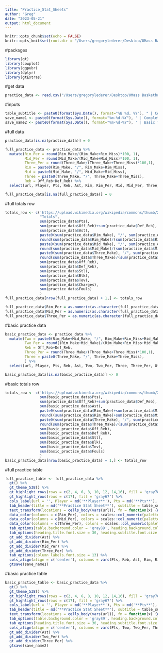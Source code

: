 ```yaml
---
title: "Practice_Stat_Sheets"
author: "Greg"
date: "2023-05-21"
output: html_document
---
```


```r
knitr::opts_chunk$set(echo = FALSE)
knitr::opts_knit$set(root.dir = "/Users/gregorylederer/Desktop/UMass Basketball")
```

#packages
```r
library(gt)
library(cowplot)
library(ggpubr)
library(dplyr)
library(gtExtras)
```

#get data
```r
practice_data <- read.csv("/Users/gregorylederer/Desktop/UMass Basketball/CodeStatSheet - Sheet1.csv")
```

#inputs
```r
table_subtitle <- paste0(format(Sys.Date(), format="%B %d, %Y"), " | Complete Totals")
save_name1 <- paste0(format(Sys.Date(), format="%m-%d-%Y"), " | Complete Totals Stat Sheet.png")
save_name2 <- paste0(format(Sys.Date(), format="%m-%d-%Y"), " | Basic Totals Stat Sheet.png")
```

#full data
```r
practice_data[is.na(practice_data)] = 0

full_practice_data <- practice_data %>%
  mutate(Rim_Per = round(Rim_Make/(Rim_Make+Rim_Miss)*100, 1),
         Mid_Per = round(Mid_Make/(Mid_Make+Mid_Miss)*100, 1),
         Three_Per = round(Three_Make/(Three_Make+Three_Miss)*100,1),
         Rim = paste0(Rim_Make, "/", Rim_Make+Rim_Miss),
         Mid = paste0(Mid_Make, "/", Mid_Make+Mid_Miss),
         Three = paste0(Three_Make, "/", Three_Make+Three_Miss),
         Reb = Off_Reb+Def_Reb) %>%
  select(url, Player, Pts, Reb, Ast, Rim, Rim_Per, Mid, Mid_Per, Three, Three_Per, Off_Reb, Def_Reb, Stl, Blk, Tov, Charges, Fouls)

full_practice_data[is.na(full_practice_data)] = 0
```

#full totals row
```r
totals_row <- c('https://upload.wikimedia.org/wikipedia/commons/thumb/2/23/UMass_Amherst_athletics_logo.svg/1200px-UMass_Amherst_athletics_logo.svg.png',
                "Totals",
                sum(practice_data$Pts),
                sum(practice_data$Off_Reb)+sum(practice_data$Def_Reb),
                sum(practice_data$Ast),
                paste0(sum(practice_data$Rim_Make), "/", sum(practice_data$Rim_Make)+sum(practice_data$Rim_Miss)),
                round(sum(practice_data$Rim_Make)/(sum(practice_data$Rim_Make)+sum(practice_data$Rim_Miss))*100,1),
                paste0(sum(practice_data$Mid_Make), "/", sum(practice_data$Mid_Make)+sum(practice_data$Mid_Miss)),
                round(sum(practice_data$Mid_Make)/(sum(practice_data$Mid_Make)+sum(practice_data$Mid_Miss))*100,1),
                paste0(sum(practice_data$Three_Make), "/", sum(practice_data$Three_Make)+sum(practice_data$Three_Miss)),
                round(sum(practice_data$Three_Make)/(sum(practice_data$Three_Make)+sum(practice_data$Three_Miss))*100,1),
                sum(practice_data$Off_Reb),
                sum(practice_data$Def_Reb),
                sum(practice_data$Stl),
                sum(practice_data$Blk),
                sum(practice_data$Tov),
                sum(practice_data$Charges),
                sum(practice_data$Fouls)
                )
full_practice_data[nrow(full_practice_data) + 1,] <- totals_row

full_practice_data$Rim_Per = as.numeric(as.character(full_practice_data$Rim_Per))
full_practice_data$Mid_Per = as.numeric(as.character(full_practice_data$Mid_Per))
full_practice_data$Three_Per = as.numeric(as.character(full_practice_data$Three_Per))
```

#basic practice data
```r
basic_practice_data <- practice_data %>%
  mutate(Two = paste0(Rim_Make+Mid_Make, "/", Rim_Make+Rim_Miss+Mid_Make+Mid_Miss),
         Two_Per = round((Rim_Make+Mid_Make)/(Rim_Make+Rim_Miss+Mid_Make+Mid_Miss)*100,1),
         Reb = Off_Reb+Def_Reb,
         Three_Per = round(Three_Make/(Three_Make+Three_Miss)*100,1),
         Three = paste0(Three_Make, "/", Three_Make+Three_Miss),
         ) %>%
  select(url, Player, Pts, Reb, Ast, Two, Two_Per, Three, Three_Per, Off_Reb, Def_Reb, Stl, Blk, Tov, Fouls)

basic_practice_data[is.na(basic_practice_data)] <- 0
```

#basic totals row
```r
totals_row <- c('https://upload.wikimedia.org/wikipedia/commons/thumb/2/23/UMass_Amherst_athletics_logo.svg/1200px-UMass_Amherst_athletics_logo.svg.png', "Totals", 
                sum(basic_practice_data$Pts), 
                sum(practice_data$Off_Reb)+sum(practice_data$Def_Reb), 
                sum(basic_practice_data$Ast), 
                paste0(sum(practice_data$Rim_Make)+sum(practice_data$Mid_Make), "/", sum(practice_data$Rim_Make)+sum(practice_data$Mid_Make)+sum(practice_data$Rim_Miss)+sum(practice_data$Mid_Miss)),
                round((sum(practice_data$Rim_Make)+sum(practice_data$Mid_Make))/(sum(practice_data$Rim_Make)+sum(practice_data$Mid_Make)+sum(practice_data$Rim_Miss)+sum(practice_data$Mid_Miss))*100,1),
                paste0(sum(practice_data$Three_Make), "/", sum(practice_data$Three_Make)+sum(practice_data$Three_Miss)),
                round(sum(practice_data$Three_Make)/(sum(practice_data$Three_Make)+sum(practice_data$Three_Miss))*100,1),
                sum(basic_practice_data$Off_Reb), 
                sum(basic_practice_data$Def_Reb), 
                sum(basic_practice_data$Stl), 
                sum(basic_practice_data$Blk), 
                sum(basic_practice_data$Tov), 
                sum(basic_practice_data$Fouls)
                )
basic_practice_data[nrow(basic_practice_data) + 1,] <- totals_row
```

#full practice table
```r
full_practice_table <- full_practice_data %>%
  gt() %>%
  gt_theme_538() %>%
  gt_highlight_rows(rows = c(2, 4, 6, 8, 10, 12, 14,16), fill = 'gray78', font_weight = 'normal', font_color = 'gray30') %>%
  gt_highlight_rows(rows = c(17), fill = 'gray67') %>%
  cols_label(url = '', Player = md('**Player**'), Pts = md('**Pts**'), Rim = md('**Rim**'), Rim_Per = md('**Rim%**'), Mid = md('**Mid**'), Mid_Per = md('**Mid%**'), Three = md('**3pt.**'), Three_Per = md('**3pt%**'), Off_Reb = md('**OReb**'), Def_Reb = md('**DReb**'), Reb = md('**Reb**'), Ast = md('**Ast**'), Stl = md('**Stl**'), Blk = md('**Blk**'), Tov = md('**Tov**'), Charges = md('**Charges**'), Fouls = md('**Fouls**')) %>%
  tab_header(title = md('**Practice Stat Sheet**'), subtitle = table_subtitle) %>%
  text_transform(locations = cells_body(vars(url)), fn = function(x) {web_image(url = x, height = px(22.5))}) %>%
  data_color(columns = c(Rim_Per), colors = scales::col_numeric(palette = paletteer::paletteer_d(palette = "ggsci::green_material") %>% as.character(), domain = NULL)) %>%
  data_color(columns = c(Mid_Per), colors = scales::col_numeric(palette = paletteer::paletteer_d(palette = "ggsci::green_material") %>% as.character(), domain = NULL)) %>%
  data_color(columns = c(Three_Per), colors = scales::col_numeric(palette = paletteer::paletteer_d(palette = "ggsci::green_material") %>% as.character(), domain = NULL)) %>%
  tab_options(table.background.color = 'gray89', heading.background.color = 'gray89', column_labels.background.color = 'gray89') %>%
  tab_options(heading.title.font.size = 30, heading.subtitle.font.size = 15) %>%
  gt_add_divider(Ast) %>%
  gt_add_divider(Rim_Per) %>%
  gt_add_divider(Mid_Per) %>%
  gt_add_divider(Three_Per) %>%
  tab_options(column_labels.font.size = 13) %>%
  cols_align(align = c('center'), columns = vars(Pts, Reb, Ast, Rim, Rim_Per, Mid, Mid_Per, Three, Three_Per, Off_Reb, Def_Reb, Stl, Blk, Tov, Charges, Fouls)) %>%
  gtsave(save_name1)
```

#basic practice table
```r
basic_practice_table <- basic_practice_data %>%
  gt() %>%
  gt_theme_538() %>%
  gt_highlight_rows(rows = c(2, 4, 6, 8, 10, 12, 14,16), fill = 'gray78', font_weight = 'normal', font_color = 'gray30') %>%
  gt_highlight_rows(rows = c(17), fill = 'gray67') %>%
  cols_label(url = '', Player = md('**Player**'), Pts = md('**Pts**'), Two = md('**2pt.**'), Two_Per = md('**2pt%**'), Three = md('**3pt.**'), Three_Per = md('**3pt%**'), Off_Reb = md('**OReb**'), Def_Reb = md('**DReb**'), Reb = md('**Reb**'), Ast = md('**Ast**'), Stl = md('**Stl**'), Blk = md('**Blk**'), Tov = md('**Tov**'), Fouls = md('**Fouls**')) %>%
  tab_header(title = md('**Practice Stat Sheet**'), subtitle = table_subtitle) %>%
  text_transform(locations = cells_body(vars(url)), fn = function(x) {web_image(url = x, height = px(22.5))}) %>%
  tab_options(table.background.color = 'gray89', heading.background.color = 'gray89', column_labels.background.color = 'gray89') %>%
  tab_options(heading.title.font.size = 30, heading.subtitle.font.size = 15) %>%
  cols_align(align = c('center'), columns = vars(Pts, Two, Two_Per, Three, Three_Per, Off_Reb, Def_Reb, Reb, Ast, Stl, Blk, Tov, Fouls)) %>%
  gt_add_divider(Ast) %>%
  gt_add_divider(Two_Per) %>%
  gt_add_divider(Three_Per) %>%
  gtsave(save_name2)
```


